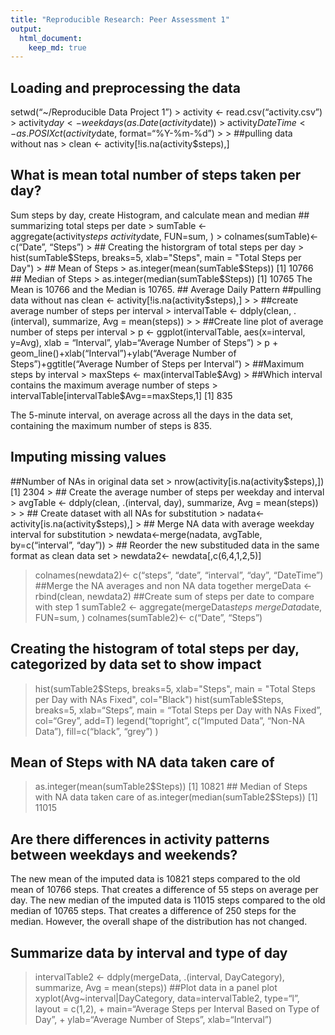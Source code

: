 ```yaml
---
title: "Reproducible Research: Peer Assessment 1"
output: 
  html_document:
    keep_md: true
---
```



## Loading and preprocessing the data
setwd("~/Reproducible Data Project 1")
> activity <- read.csv("activity.csv")
> activity$day <- weekdays(as.Date(activity$date))
> activity$DateTime<- as.POSIXct(activity$date, format="%Y-%m-%d")
> 
> ##pulling data without nas
> clean <- activity[!is.na(activity$steps),]



## What is mean total number of steps taken per day?
Sum steps by day, create Histogram, and calculate mean and median
## summarizing total steps per date
> sumTable <- aggregate(activity$steps ~ activity$date, FUN=sum, )
> colnames(sumTable)<- c("Date", "Steps")
> ## Creating the historgram of total steps per day
> hist(sumTable$Steps, breaks=5, xlab="Steps", main = "Total Steps per Day")
> ## Mean of Steps
> as.integer(mean(sumTable$Steps))
[1] 10766
## Median of Steps
> as.integer(median(sumTable$Steps))
[1] 10765
The Mean is 10766 and the Median is 10765.
## Average Daily Pattern
##pulling data without nas
clean <- activity[!is.na(activity$steps),]
> 
> ##create average number of steps per interval
> intervalTable <- ddply(clean, .(interval), summarize, Avg = mean(steps))
> 
> ##Create line plot of average number of steps per interval
> p <- ggplot(intervalTable, aes(x=interval, y=Avg), xlab = "Interval", ylab="Average Number of Steps")
> p + geom_line()+xlab("Interval")+ylab("Average Number of Steps")+ggtitle("Average Number of Steps per Interval")
> ##Maximum steps by interval
> maxSteps <- max(intervalTable$Avg)
> ##Which interval contains the maximum average number of steps
> intervalTable[intervalTable$Avg==maxSteps,1]
[1] 835


The 5-minute interval, on average across all the days in the data set, containing the maximum number of steps is 835.



## Imputing missing values
##Number of NAs in original data set
> nrow(activity[is.na(activity$steps),])
[1] 2304
> ## Create the average number of steps per weekday and interval
> avgTable <- ddply(clean, .(interval, day), summarize, Avg = mean(steps))
> 
> ## Create dataset with all NAs for substitution
> nadata<- activity[is.na(activity$steps),]
> ## Merge NA data with average weekday interval for substitution
> newdata<-merge(nadata, avgTable, by=c("interval", "day"))
> ## Reorder the new substituded data in the same format as clean data set
> newdata2<- newdata[,c(6,4,1,2,5)]

> colnames(newdata2)<- c("steps", "date", "interval", "day", "DateTime")
> ##Merge the NA averages and non NA data together
> mergeData <- rbind(clean, newdata2)
> ##Create sum of steps per date to compare with step 1
> sumTable2 <- aggregate(mergeData$steps ~ mergeData$date, FUN=sum, )
> colnames(sumTable2)<- c("Date", "Steps")

## Creating the histogram of total steps per day, categorized by data set to show impact
> hist(sumTable2$Steps, breaks=5, xlab="Steps", main = "Total Steps per Day with NAs Fixed", col="Black")
> hist(sumTable$Steps, breaks=5, xlab="Steps", main = "Total Steps per Day with NAs Fixed", col="Grey", add=T)
> legend("topright", c("Imputed Data", "Non-NA Data"), fill=c("black", "grey") )

## Mean of Steps with NA data taken care of
> as.integer(mean(sumTable2$Steps))
[1] 10821
> ## Median of Steps with NA data taken care of
> as.integer(median(sumTable2$Steps))
[1] 11015


## Are there differences in activity patterns between weekdays and weekends?
The new mean of the imputed data is 10821 steps compared to the old mean of 10766 steps. That creates a difference of 55 steps on average per day.
The new median of the imputed data is 11015 steps compared to the old median of 10765 steps. That creates a difference of 250 steps for the median. However, the overall shape of the distribution has not changed.

## Summarize data by interval and type of day
> intervalTable2 <- ddply(mergeData, .(interval, DayCategory), summarize, Avg = mean(steps))
> ##Plot data in a panel plot
> xyplot(Avg~interval|DayCategory, data=intervalTable2, type="l",  layout = c(1,2),
+        main="Average Steps per Interval Based on Type of Day", 
+        ylab="Average Number of Steps", xlab="Interval")


